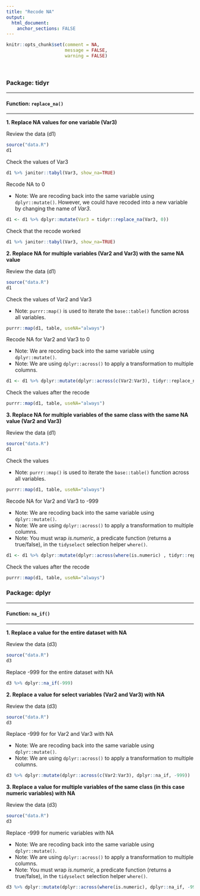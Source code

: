 ```yaml
---
title: "Recode NA"
output: 
  html_document:
    anchor_sections: FALSE
---
```


```r
knitr::opts_chunk$set(comment = NA,
                      message = FALSE,
                      warning = FALSE)
```

<br>

### Package: tidyr

---

#### Function: `replace_na()`

---

**1\. Replace NA values for one variable (Var3)**

Review the data (d1)

```r

source("data.R")
d1

```

Check the values of Var3

```r

d1 %>% janitor::tabyl(Var3, show_na=TRUE)

```

Recode NA to 0

* Note: We are recoding back into the same variable using `dplyr::mutate()`. However, we could have recoded into a new variable by changing the name of *Var3*.

```r

d1 <- d1 %>% dplyr::mutate(Var3 = tidyr::replace_na(Var3, 0))

```

Check that the recode worked

```r

d1 %>% janitor::tabyl(Var3, show_na=TRUE)

```

**2\. Replace NA for multiple variables (Var2 and Var3) with the same NA value**

Review the data (d1)

```r

source("data.R")
d1

```


Check the values of Var2 and Var3

* Note: `purrr::map()` is used to iterate the `base::table()` function across all variables.

```r

purrr::map(d1, table, useNA="always")

```

Recode NA for Var2 and Var3 to 0

* Note: We are recoding back into the same variable using `dplyr::mutate()`. 
* Note: We are using `dplyr::across()` to apply a transformation to multiple columns.

```r

d1 <- d1 %>% dplyr::mutate(dplyr::across(c(Var2:Var3), tidyr::replace_na , 0))

```

Check the values after the recode

```r

purrr::map(d1, table, useNA="always") 

```

**3\. Replace NA for multiple variables of the same class with the same NA value (Var2 and Var3)**

Review the data (d1)

```r

source("data.R")
d1

```

Check the values

* Note: `purrr::map()` is used to iterate the `base::table()` function across all variables.

```r

purrr::map(d1, table, useNA="always") 

```

Recode NA for Var2 and Var3 to -999

* Note: We are recoding back into the same variable using `dplyr::mutate()`. 
* Note: We are using `dplyr::across()` to apply a transformation to multiple columns.
* Note: You must wrap *is.numeric*, a predicate function (returns a true/false), in the `tidyselect` selection helper `where()`.

```r

d1 <- d1 %>% dplyr::mutate(dplyr::across(where(is.numeric) , tidyr::replace_na, replace = -999))

```

Check the values after the recode

```r

purrr::map(d1, table, useNA="always") 

```


### Package: dplyr

---

#### Function: `na_if()`

---

**1\. Replace a value for the entire dataset with NA**

Review the data (d3)

```r

source("data.R")
d3

```

Replace -999 for the entire dataset with NA

```r

d3 %>% dplyr::na_if(-999)

```


**2\. Replace a value for select variables (Var2 and Var3) with NA**

Review the data (d3)

```r

source("data.R")
d3

```

Replace -999 for for Var2 and Var3 with NA

* Note: We are recoding back into the same variable using `dplyr::mutate()`. 
* Note: We are using `dplyr::across()` to apply a transformation to multiple columns.

```r

d3 %>% dplyr::mutate(dplyr::across(c(Var2:Var3), dplyr::na_if, -999))

```

**3\. Replace a value for multiple variables of the same class (in this case numeric variables) with NA**

Review the data (d3)

```r

source("data.R")
d3

```

Replace -999 for numeric variables with NA

* Note: We are recoding back into the same variable using `dplyr::mutate()`.
* Note: We are using `dplyr::across()` to apply a transformation to multiple columns.
* Note: You must wrap *is.numeric*, a predicate function (returns a true/false), in the `tidyselect` selection helper `where()`.


```r

d3 %>% dplyr::mutate(dplyr::across(where(is.numeric), dplyr::na_if, -999))

```


